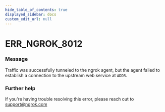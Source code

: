 ```yaml
---
hide_table_of_contents: true
displayed_sidebar: docs
custom_edit_url: null
---
```



# ERR_NGROK_8012

### Message
Traffic was successfully tunneled to the ngrok agent, but the agent failed to establish a connection to the upstream web service at `ADDR`.

### Further help
If you're having trouble resolving this error, please reach out to [support@ngrok.com](mailto:support@ngrok.com?subject=Help%20with%20ERR_NGROK_8012)


<ErrorDetails error='err_ngrok_8012' />
